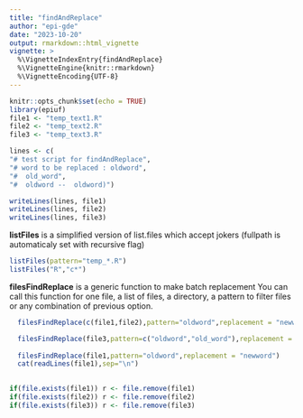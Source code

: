 ```yaml
---
title: "findAndReplace"
author: "epi-gde"
date: "2023-10-20"
output: rmarkdown::html_vignette
vignette: >
  %\VignetteIndexEntry{findAndReplace}
  %\VignetteEngine{knitr::rmarkdown}
  %\VignetteEncoding{UTF-8}
---
```


```r
knitr::opts_chunk$set(echo = TRUE)
library(epiuf)
file1 <- "temp_text1.R"
file2 <- "temp_text2.R"
file3 <- "temp_text3.R"

```

```r
lines <- c(
"# test script for findAndReplace",
"# word to be replaced : oldword",
"#  old_word",
"#  oldword --  oldword)")

writeLines(lines, file1)
writeLines(lines, file2)
writeLines(lines, file3)
```

**listFiles** is a simplified version of list.files which accept jokers (fullpath is automaticaly set with recursive flag)

```r
listFiles(pattern="temp_*.R")
listFiles("R","c*")
```

**filesFindReplace** is a generic function to make batch replacement You can call this function for one file, a list of files, a directory, a pattern to filter files or any combination of previous option.

```r
  filesFindReplace(c(file1,file2),pattern="oldword",replacement = "newword",listonly=TRUE)

  filesFindReplace(file3,pattern=c("oldword","old_word"),replacement = "newword",listonly=TRUE)
 
  filesFindReplace(file1,pattern="oldword",replacement = "newword")
  cat(readLines(file1),sep="\n")
 
```

```r
if(file.exists(file1)) r <- file.remove(file1)
if(file.exists(file2)) r <- file.remove(file2)
if(file.exists(file3)) r <- file.remove(file3)

```
